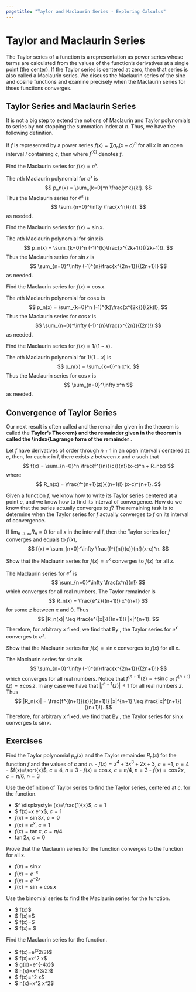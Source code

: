 ```yaml
---
pagetitle: "Taylor and Maclaurin Series - Exploring Calculus"
---
```

# Taylor and Maclaurin Series


The Taylor series of a function is a representation as power series whose terms are calculated from the values of the function's derivatives at a single point (the center). 
If the Taylor series is centered at zero, then that series is also called a Maclaurin series.
We discuss the Maclaurin series of the sine and cosine functions and examine precisely when the Maclaurin series for thses functions converges. 


## Taylor Series and Maclaurin Series

It is not a big step to extend the notions of Maclaurin and Taylor polynomials to series by not stopping the summation index at $n$. 
Thus, we have the following definition. 

::: {#def- } 
If $f$ is represented by a power series $f(x)=\sum a_n (x-c)^n$ for all $x$ in an open interval $I$ containing $c$, then
\begin{equation}
f(x) = \sum_{n=0}^\infty \frac{f^{(n)}(c)}{n!}(x-c)^n 
\end{equation}
where $f^{(0)}$ denotes $f$. 
::: 

::: {#exm- } 
Find the Maclaurin series for $f(x)=e^x$. 
::: 

::: {.solution }
The $n$th Maclaurin polynomial for $e^x$ is 
$$
p_n(x) = \sum_{k=0}^n \frac{x^k}{k!}. 
$$
Thus the Maclaurin series for $e^x$ is
$$
\sum_{n=0}^\infty \frac{x^n}{n!}. 
$$
as needed.
::: 

::: {#exm- } 
Find the Maclaurin series for $f(x)=\sin x$. 
::: 

::: {.solution }
The $n$th Maclaurin polynomial for $\sin x$ is 
$$
p_n(x) = \sum_{k=0}^n (-1)^{k}\frac{x^{2k+1}}{(2k+1)!}.
$$
Thus the Maclaurin series for $\sin x$ is
$$
\sum_{n=0}^\infty (-1)^{n}\frac{x^{2n+1}}{(2n+1)!}
$$
as needed.
::: 

::: {#exm- } 
Find the Maclaurin series for $f(x)=\cos x$. 
::: 

::: {.solution }
The $n$th Maclaurin polynomial for $\cos x$ is 
$$
p_n(x) = \sum_{k=0}^n (-1)^{k}\frac{x^{2k}}{(2k)!},
$$
Thus the Maclaurin series for $\cos x$ is
$$
\sum_{n=0}^\infty (-1)^{n}\frac{x^{2n}}{(2n)!}
$$
as needed.
::: 

::: {#exm- } 
Find the Maclaurin series for $f(x)=1/(1-x)$. 
::: 

::: {.solution }
The $n$th Maclaurin polynomial for $1/(1-x)$ is 
$$
p_n(x) = \sum_{k=0}^n x^k.  
$$
Thus the Maclaurin series for $\cos x$ is
$$
\sum_{n=0}^\infty x^n 
$$
as needed.
::: 



## Convergence of Taylor Series

Our next result is often called \index{Taylor's Theorem} and the remainder given in the theorem is called the \index{Lagrange form of the remainder} **Taylor's Theorem} and the remainder given in the theorem is called the \index{Lagrange form of the remainder** .

::: {#thm- } 
\label{tayloertheorem}
Let $f$ have derivatives of order through $n+1$ in an open interval $I$ centered at $c$, then, for each $x$ in $I$, there exists $z$ between $x$ and $c$ such that 
$$
f(x) = \sum_{n=0}^n \frac{f^{(n)}(c)}{n!}(x-c)^n  + R_n(x)
$$
where
$$
R_n(x) = \frac{f^{n+1}(z)}{(n+1)!} (x-c)^{n+1}.
$$
::: 

Given a function $f$, we know how to write its Taylor series centered at a point $c$, and we know how to find its interval of convergence. 
How do we know that the series actually converges to $f$? 
The remaining task is to determine when the Taylor series for $f$ actually converges to $f$ on its interval of convergence. 

::: {#thm- } 
\label{contay}
If $\lim_{n\to\infty} R_n=0$ for all $x$ in the interval $I$, then the Taylor series for $f$ converges and equals to $f(x)$,
$$
f(x) = \sum_{n=0}^\infty \frac{f^{(n)}(c)}{n!}(x-c)^n.
$$
::: 

::: {#exm- } 
Show that the Maclaurin series for $f(x)=e^x$ converges to $f(x)$ for all $x$. 
::: 

::: {.solution }
The Maclaurin series for $e^x$ is
$$
\sum_{n=0}^\infty \frac{x^n}{n!}
$$
which converges for all real numbers.
The Taylor remainder is
$$
R_n(x) = \frac{e^z}{(n+1)!} x^{n+1}
$$ 
for some $z$ between $x$ and $0$. 
Thus 
$$
|R_n(x)| \leq \frac{e^{|x|}}{(n+1)!} |x|^{n+1}. 
$$
Therefore, for arbitrary $x$ fixed, we find that 
\begin{align*}
\lim_{n\to \infty} \left|R_n(x)\right|
= \lim_{n\to \infty} \left|\frac{e^c}{(n+1)!} x^{n+1}\right|
= 0
\end{align*}
By \ref{contay}, the Taylor series for $e^x$ converges to $e^x$. 
::: 

::: {#exm- } 
Show that the Maclaurin series for $f(x)=\sin x$ converges to $f(x)$ for all $x$. 
::: 

::: {.solution }
The Maclaurin series for $\sin x$ is
$$
\sum_{n=0}^\infty (-1)^{n}\frac{x^{2n+1}}{(2n+1)!}
$$
which converges for all real numbers.
Notice that $f^{(n+1)}(z)=\pm \sin c$ or $f^{(n+1)}(z)=\pm \cos z$. 
In any case we have that $|f^{n+1}(z)|\leq 1$ for all real numbers $z$. 
Thus 
$$
|R_n(x)| = \frac{f^{(n+1)}(z)}{(n+1)!} |x|^{n+1} 
\leq \frac{|x|^{n+1}}{(n+1)!}. 
$$
Therefore, for arbitrary $x$ fixed, we find that 
\begin{align*}
\lim_{n\to \infty} \left|R_n(x)\right|
= \lim_{n\to \infty} \left|\frac{|x|^{n+1}}{(n+1)!}\right|
= 0
\end{align*}
By \ref{contay}, the Taylor series for $\sin x$ converges to $\sin x$. 
::: 



## Exercises

::: {#exr- } 
Find the Taylor polynomial $p_n(x)$ and the Taylor remainder $R_n(x)$ for the function $f$ and the values of $c$ and $n$. 
 - $f(x)=x^4+3x^3+2x+3$, $c=-1$, $n=4$
- $f(x)=\sqrt{x}$, $c=4$, $n=3$
- $f(x)=\cos x$, $c=\pi/4$, $n=3$
- $f(x)=\cos 2x$, $c=\pi/6$, $n=3$
 
::: 


::: {#exr- } 
Use the definition of Taylor series to find the Taylor series, centered at $c$, for the function.
 
 
- $f \displaystyle (x)=\frac{1}{x}$, $c=1$
- $ \displaystyle f(x)=x e^x$, $c=1$
- $f(x)=\sin 3x$, $c=0$
- $f(x)=e^x$, $c=1$
- $f(x) = \tan x$, $c=\pi/4$
- $\tan 2x$, $c=0$
 
 
::: 

::: {#exr- } 
Prove that the Maclaurin series for the function converges to the function for all x.
 
 - $f(x)=\sin x$
- $f(x)=e^{-x}$
- $f(x)=e^{-2x}$
- $f(x)=\sin + \cos x$
 
 
::: 

::: {#exr- } 
Use the binomial series to find the Maclaurin series for the function.
 
 - $ \displaystyle f(x)\frac{1}{\sqrt{1-x}}$
- $ \displaystyle f(x)=\frac{1}{4+x^2}$
- $ \displaystyle f(x)=\frac{1}{(1+x)^4}$
- $ \displaystyle f(x)= \sqrt[4]{1+x}$
 
 
::: 

::: {#exr- } 
Find the Maclaurin series for the function.
 
 - $ \displaystyle f(x)=e^{x^2/3}$
- $ \displaystyle f(x)=x^2 \sin x$
- $ \displaystyle g(x)=e^{-4x}$
- $ \displaystyle h(x)=\cos x^{3/2}$
- $ \displaystyle f(x)=\cos^2 x$
- $ \displaystyle h(x)=x^2 \cos x^2$
 
 
::: 



